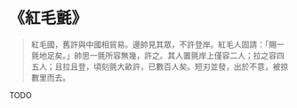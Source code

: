 # 《紅毛氈》

> 紅毛國，舊許與中國相貿易。邊帥見其眾，不許登岸。紅毛人固請：「賜一氈地足矣。」帥思一氈所容無幾，許之。其人置氈岸上僅容二人；拉之容四五人；且拉且登，頃刻氈大畝許，已數百人矣。短刃並發，出於不意，被掠數里而去。

TODO
